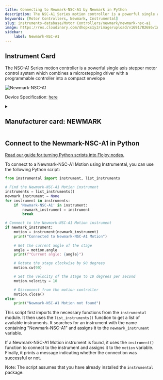 ```yaml
---
title: Connecting to Newmark-NSC-A1 by Newmark in Python
description: The NSC-A1 Series motion controller is a powerful single axis stepper motor control system which combines a microstepping driver with a programmable controller into a compact envelope
keywords: [Motor Controllers, Newmark, Instrumental] 
slug: instruments-database/Motor Controllers/newmark/newmark-nsc-a1 
image: https://res.cloudinary.com/dhopxs1y3/image/upload/v1691782686/Instruments/Motion/Newmark---NSC-A1/Newmark---NSC-A1.webp
sidebar:
    label: Newmark-NSC-A1 
---
```



## Instrument Card

The NSC-A1 Series motion controller is a powerful single axis stepper motor control system which combines a microstepping driver with a programmable controller into a compact envelope

![Newmark-NSC-A1](https://res.cloudinary.com/dhopxs1y3/image/upload/v1691782686/Instruments/Motion/Newmark---NSC-A1/Newmark---NSC-A1.webp)

Device Specification: [here](https://www.newmarksystems.com/downloads/software/NSC-A/NSC-A1/NSC-A1_Manual_Rev_1.3.0.pdf)

<details style={{ marginTop: "15px"}}>
<summary><h2 style={{display:'inline'}}>Manufacturer card: NEWMARK</h2></summary>

![NEWMARK](https://res.cloudinary.com/dhopxs1y3/image/upload/v1692806153/Instruments/Vendor%20Logos/Newmark.png)

**Newmark Systems** is a world leader in precision rotary table technology designed for critical positioning applications

- Headquarters: USA
- Yearly Revenue (millions, USD): 12
- Vendor Website: [here](https://www.newmarksystems.com/)

</details>


<FeaturedInstrumentVideo category="MOTOR_CONTROLLERS" />

## Connect to the Newmark-NSC-A1 in Python

[Read our guide for turning Python scripts into Flojoy nodes.](https://docs.flojoy.ai/contribution/blocks/custom-flojoy-block/)



<Tabs>
<TabItem value="Flojoy" label="Flojoy" className="flojoy-instrument-tabs">

<SectionsCard category="MOTOR_CONTROLLERS" manufacturer="Newmark"></SectionsCard>

</TabItem>
<TabItem value="Instrumental" label="Instrumental">

To connect to a Newmark-NSC-A1 Motion using Instrumental, you can use the following Python script:

```python
from instrumental import instrument, list_instruments

# Find the Newmark-NSC-A1 Motion instrument
instruments = list_instruments()
newmark_instrument = None
for instrument in instruments:
    if 'Newmark-NSC-A1' in instrument:
        newmark_instrument = instrument
        break

# Connect to the Newmark-NSC-A1 Motion instrument
if newmark_instrument:
    motion = instrument(newmark_instrument)
    print("Connected to Newmark-NSC-A1 Motion")
    
    # Get the current angle of the stage
    angle = motion.angle
    print(f"Current angle: {angle}")

    # Rotate the stage clockwise by 90 degrees
    motion.cw(90)

    # Set the velocity of the stage to 10 degrees per second
    motion.velocity = 10

    # Disconnect from the motion controller
    motion.close()
else:
    print("Newmark-NSC-A1 Motion not found")
```

This script first imports the necessary functions from the `instrumental` module. It then uses the `list_instruments()` function to get a list of available instruments. It searches for an instrument with the name containing "Newmark-NSC-A1" and assigns it to the `newmark_instrument` variable.

If a Newmark-NSC-A1 Motion instrument is found, it uses the `instrument()` function to connect to the instrument and assigns it to the `motion` variable. Finally, it prints a message indicating whether the connection was successful or not.

Note: The script assumes that you have already installed the `instrumental` package.

</TabItem>
</Tabs>